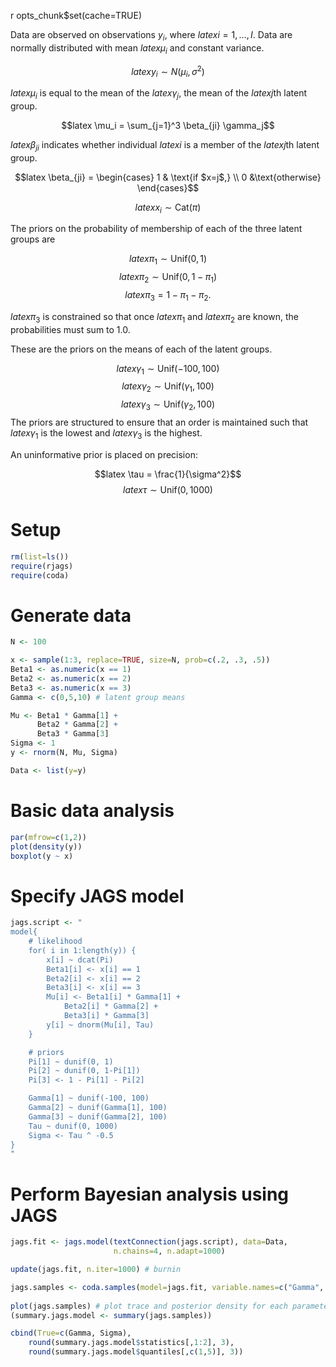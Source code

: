 r opts_chunk$set(cache=TRUE)

Data are observed on observations $y_i$, where $latex i=1, \ldots, I$.
Data are normally distributed with mean $latex \mu_i$ and constant variance.

$$latex y_i \sim N(\mu_i, \sigma^2)$$

$latex \mu_i$ is equal to the mean of the $latex \gamma_j$, the mean of the $latex j$th latent group.

$$latex \mu_i = \sum_{j=1}^3 \beta_{ji} \gamma_j$$

$latex \beta_{ji}$ indicates whether individual $latex i$ is a member of the $latex j$th latent group.

$$latex \beta_{ji} = \begin{cases} 
    1 & \text{if $x=j$,}    \\
    0 &\text{otherwise}
\end{cases}$$

$$latex x_i \sim \text{Cat}(\pi)$$

The priors on the probability of membership of each of the three latent groups are

$$latex \pi_1 \sim \text{Unif}(0, 1)$$
$$latex \pi_2 \sim \text{Unif}(0, 1 - \pi_1)$$
$$latex \pi_3 = 1 - \pi_1 - \pi_2.$$

$latex \pi_3$ is constrained so that once $latex \pi_1$ and $latex \pi_2$ are known, the probabilities must sum to 1.0. 

These are the priors on the means of each of the latent groups.

$$latex \gamma_1 \sim \text{Unif}(-100, 100)$$
$$latex \gamma_2 \sim \text{Unif}(\gamma_1, 100)$$
$$latex \gamma_3 \sim \text{Unif}(\gamma_2, 100)$$
The priors are structured to ensure that an order is maintained such that $latex \gamma_1$ is the lowest and $latex \gamma_3$ is the highest.

An uninformative prior is placed on precision:

$$latex \tau = \frac{1}{\sigma^2}$$
$$latex \tau \sim \text{Unif}(0, 1000)$$



# Setup
```r
rm(list=ls())
require(rjags)
require(coda)
```


# Generate data
```r
N <- 100

x <- sample(1:3, replace=TRUE, size=N, prob=c(.2, .3, .5))
Beta1 <- as.numeric(x == 1)
Beta2 <- as.numeric(x == 2)
Beta3 <- as.numeric(x == 3)
Gamma <- c(0,5,10) # latent group means

Mu <- Beta1 * Gamma[1] + 
      Beta2 * Gamma[2] + 
      Beta3 * Gamma[3]
Sigma <- 1
y <- rnorm(N, Mu, Sigma)

Data <- list(y=y)
```

# Basic data analysis
```r
par(mfrow=c(1,2))
plot(density(y))
boxplot(y ~ x)
```

# Specify JAGS model
```r
jags.script <- "
model{
    # likelihood
    for( i in 1:length(y)) {
        x[i] ~ dcat(Pi)
        Beta1[i] <- x[i] == 1
        Beta2[i] <- x[i] == 2
        Beta3[i] <- x[i] == 3
        Mu[i] <- Beta1[i] * Gamma[1] + 
            Beta2[i] * Gamma[2] + 
            Beta3[i] * Gamma[3]
        y[i] ~ dnorm(Mu[i], Tau)
    }

    # priors
    Pi[1] ~ dunif(0, 1)
    Pi[2] ~ dunif(0, 1-Pi[1])
    Pi[3] <- 1 - Pi[1] - Pi[2]

    Gamma[1] ~ dunif(-100, 100)
    Gamma[2] ~ dunif(Gamma[1], 100)
    Gamma[3] ~ dunif(Gamma[2], 100)
    Tau ~ dunif(0, 1000)    
    Sigma <- Tau ^ -0.5
}
"
```

# Perform Bayesian analysis using JAGS
```r
jags.fit <- jags.model(textConnection(jags.script), data=Data,
                       n.chains=4, n.adapt=1000)

update(jags.fit, n.iter=1000) # burnin

jags.samples <- coda.samples(model=jags.fit, variable.names=c("Gamma", "Sigma"), n.iter=1000)
                             
plot(jags.samples) # plot trace and posterior density for each parameter
(summary.jags.model <- summary(jags.samples))
```

```r
cbind(True=c(Gamma, Sigma), 
    round(summary.jags.model$statistics[,1:2], 3),
    round(summary.jags.model$quantiles[,c(1,5)], 3))
```
